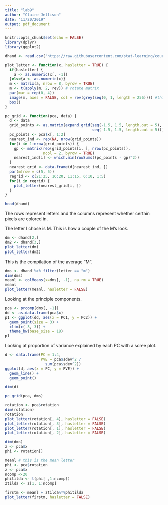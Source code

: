 ```yaml
---
title: "lab9"
author: "Claire Jellison"
date: "11/20/2019"
output: pdf_document
---
```


```r
knitr::opts_chunk$set(echo = FALSE)
library(dplyr)
library(ggplot2)
```




```r
dhand <- read.csv("https://raw.githubusercontent.com/stat-learning/course-materials/master/data/handwritten.csv")
```

  
```r
plot_letter <- function(x, hasletter = TRUE) {
  if(hasletter) {
    a <- as.numeric(x[, -1])
  }else{a <- as.numeric(x)}
  m <- matrix(a, nrow = 8, byrow = TRUE)
  m <- t(apply(m, 2, rev)) # rotate matrix
  par(mar = rep(0, 4))
  image(m, axes = FALSE, col = rev(grey(seq(0, 1, length = 256)))) #this should be a divergent palette
  box()
}
```

```r
pc_grid <- function(pca, data) {
  d <- data
  grid_points <- as.matrix(expand.grid(seq(-1.5, 1.5, length.out = 5), 
                                       seq(-1.5, 1.5, length.out = 5)))
  pc_points <- pca$x[, 1:2]
  nearest_ind <- rep(NA, nrow(grid_points))
  for(i in 1:nrow(grid_points)) {
    gp <- matrix(rep(grid_points[i, ], nrow(pc_points)), 
                 ncol = 2, byrow = TRUE)
    nearest_ind[i] <- which.min(rowSums((pc_points - gp)^2))
  }
  nearest_grid <- data.frame(d[nearest_ind, ])
  par(mfrow = c(5, 5))
  regrid <- c(21:25, 16:20, 11:15, 6:10, 1:5)
  for(i in regrid) {
    plot_letter(nearest_grid[i, ])
  }
}
```


```r
head(dhand)
```
The rows represent letters and the columns represent whether certain pixels are colored in. 

The letter I chose is M. This is how a couple of the M's look. 
```r
dm <- dhand[2,]
dm2 <- dhand[3,]
plot_letter(dm)
plot_letter(dm2)
```

This is the compilation of the average "M". 
```r
dms <- dhand %>% filter(letter == "m")
dim(dms)
meanl <- colMeans(x=dms[, -1], na.rm = TRUE)
meanl
plot_letter(meanl, hasletter = FALSE)
```


Looking at the principle components. 
```r

pca <- prcomp(dms[, -1])
dd <- as.data.frame(pca$x)
p1 <- ggplot(dd, aes(x = PC1, y = PC2)) +
  geom_point(size = 3) +
  xlim(c(-3, 3)) +
  theme_bw(base_size = 18)
p1
```

Looking at proportion of variance explained by each PC with a scree plot. 
```r
d <- data.frame(PC = 1:4,
                PVE = pca$sdev^2 /
                  sum(pca$sdev^2))
ggplot(d, aes(x = PC, y = PVE)) +
  geom_line() + 
  geom_point()

dim(d)
```


```r
pc_grid(pca, dms)
```


```r
rotation <- pca$rotation
dim(rotation)
rotation
plot_letter(rotation[, 4], hasletter = FALSE)
plot_letter(rotation[, 3], hasletter = FALSE)
plot_letter(rotation[, 1], hasletter = FALSE)
plot_letter(rotation[, 2], hasletter = FALSE)
```

```r
dim(dms)
z <- pca$x
phi <- rotation[]
```



```r
meanl # this is the mean letter 
phi <- pca$rotation
z <- pca$x 
ncomp <-20
phitilda <- t(phi[ ,1:ncomp]) 
ztilda <- z[1, 1:ncomp]

firstm <- meanl + ztilda%*%phitilda
plot_letter(firstm, hasletter = FALSE)

```

